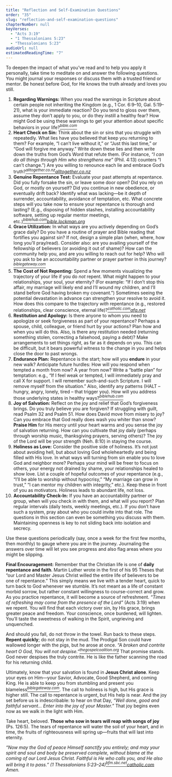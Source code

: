 ```yaml
---
title: "Reflection and Self-Examination Questions"
order: "35"
slug: "reflection-and-self-examination-questions"
chapterNumber: null
keyVerses:
  - "Acts 3:19"
  - "1 Thessalonians 5:23"
  - "Thessalonians 5:23"
audioUrl: null
estimatedReadingTime: "7"
---
```

To deepen the impact of what you’ve read and to help you apply it personally, take time to meditate on and answer the following questions. You might journal your responses or discuss them with a trusted friend or mentor. Be honest before God, for He knows the truth already and loves you still.

1. <b>Regarding Warnings:</b> When you read the warnings in Scripture about certain people not inheriting the Kingdom (e.g., 1 Cor. 6:9–10, Gal. 5:19–21), what is your immediate reaction? Do you tend to gloss over them, assume they don’t apply to you, or do they instill a healthy fear? How might God be using these warnings to get your attention about specific behaviors in your life?[<i><sup>bible.com</sup></i>](https://www.bible.com/bible/100/1CO.6.9-10.NASB1995#:~:text=Or%20do%20you%20not%20know,inherit%20the%20kingdom%20of%20God)
1. <b>Heart Check on Sin:</b> Think about the sin or sins that you struggle with repeatedly. What lies have you believed that keep you returning to them? For example, “I can’t live without it,” or “Just this last time,” or “God will forgive me anyway.” Write down these lies and then write down the truths from God’s Word that refute them. (For instance, <i>“I can do all things through Him who strengthens me”</i> (Phil. 4:13) counters “I can’t change.”) Are you willing to renounce each lie and embrace God’s truth?[<i><sup>alltogether.co.nz](https://alltogether.co.nz/a-secure-salvation-and-modern-church-preaching/#:~:text=I%20wrote%20this%20reflection%20to,preaching%20in%20many%20of%20our)[alltogether.co.nz</i></sup>](https://alltogether.co.nz/a-secure-salvation-and-modern-church-preaching/#:~:text=Calvinism%20versus%20Arminianism%20is%20an,became%20increasingly%20aware%20of%2C%20and)
1. <b>Genuine Repentance Test:</b> Evaluate your past attempts at repentance. Did you fully forsake the sin, or leave some door open? Did you rely on God, or mostly on yourself? Did you continue in new obedience, or eventually drift back? Identify what was lacking—be it depth of surrender, accountability, avoidance of temptation, etc. What concrete steps will you take now to ensure your repentance is thorough and lasting? (E.g., disposing of hidden stashes, installing accountability software, setting up regular mentor meetings, etc.)[<i><sup>biblehub.com](https://biblehub.com/nasb_/romans/6.htm#:~:text=12%20Therefore%20sin%20is%20not,the%20Law%20but%20under%20grace)[bible.lockman.org</i></sup>](https://bible.lockman.org/htm_php-c.php?do=show_node&b=67&c=0&v=0&show_ti=2966&show_ts=1&show_user_id=ca7a55acd81d7f5cdd0c6cff2c0bc96e&show_question_id=17377#:~:text=,Security%2C%20Can%20You%20Be%20Sure)
1. <b>Grace Utilization:</b> In what ways are you actively depending on God’s grace daily? Do you have a routine of prayer and Bible reading that fortifies you against sin? If not, design a simple plan (when, where, how long you’ll pray/read). Consider also: are you availing yourself of the fellowship of believers (or avoiding it out of shame)? How can the community help you, and are you willing to reach out for help? Who will you ask to be an accountability partner or prayer partner in this journey?[<i><sup>biblegateway.com</sup></i>](https://www.biblegateway.com/passage/?search=Titus%202&version=NASB#:~:text=11%C2%A0For%20the%20grace%20of%20God,AA%29eager%20for%20good%20deeds)
1. <b>The Cost of Not Repenting:</b> Spend a few moments visualizing the trajectory of your life if you do <i>not</i> repent. What might happen to your relationships, your soul, your eternity? (For example: “If I don’t stop this affair, my marriage will likely end and I’ll wound my children, and I’ll stand before God having broken my covenant.”) Sometimes seeing the potential devastation in advance can strengthen your resolve to avoid it. How does this compare to the trajectory <i>with</i> repentance (e.g., restored relationships, clear conscience, eternal life)?[<i><sup>catholic.com](https://www.catholic.com/tract/mortal-sin#:~:text=It%20was%20not%20until%20the,them%20into%20thinking%20that%20their)[afa.net</i></sup>](https://www.afa.net/the-stand/family/2020/07/porn-and-the-church/#:~:text=%2A%2057,has%20adversely%20impacted%20the%20church)
1. **Restitution and Apology:** Is there anyone to whom you need to apologize or seek forgiveness as part of your repentance? Perhaps a spouse, child, colleague, or friend hurt by your actions? Plan how and when you will do this. Also, is there any restitution needed (returning something stolen, correcting a falsehood, paying a debt)? Make arrangements to set things right, as far as it depends on you. This can be difficult, but it bears powerful witness to the change in you and helps close the door to past wrongs.
1. <b>Endurance Plan:</b> Repentance is the start; how will you <b>endure</b> in your new walk? Anticipate future hurdles: How will you respond when tempted a month from now? A year from now? Write a “battle plan” for temptation: e.g., “If I feel weak or tempted, I will immediately pray and call X for support. I will remember such-and-such Scripture. I will remove myself from the situation.” Also, identify any patterns (HALT – hungry, angry, lonely, tired – that trigger you). How will you address those underlying states in healthy ways?[<i><sup>biblehub.com</sup></i>](https://biblehub.com/nasb_/romans/6.htm#:~:text=15%20What%20then%3F%20Are%20we,because%20of%20the%20weakness%20of)
1. **Joy of Salvation:** Reflect on the joy and relief that God’s forgiveness brings. Do you truly believe you are forgiven? If struggling with guilt, read Psalm 32 and Psalm 51. How does David move from misery to joy? Can you embrace that God really does wash you whiter than snow? **Praise Him** for His mercy until your heart warms and you sense the joy of salvation returning. How can you cultivate that joy daily (perhaps through worship music, thanksgiving prayers, serving others)? The joy of the Lord will be your strength (Neh. 8:10) in staying the course.
1. **Holiness as Love:** Consider the positive side of holiness. It’s not just about avoiding hell, but about loving God wholeheartedly and being filled with His love. In what ways will turning from sin enable you to love God and neighbor more? Perhaps your mind will be freer to focus on others, your energy not drained by shame, your relationships healed to show love. List a couple of hopeful outcomes of your repentance (e.g., “I’ll be able to worship without hypocrisy,” “My marriage can grow in trust,” “I can mentor my children with integrity,” etc.). Keep these in front of you as motivators. Holiness leads to abundant life, not loss.
1. **Accountability Check-In:** If you have an accountability partner or group, when will you check in with them, and what will you report? Plan regular intervals (daily texts, weekly meetings, etc.). If you don’t have such a system, pray about who you could invite into that role. The questions in this section can even be something you discuss with them. Maintaining openness is key to not sliding back into isolation and secrecy.

Use these questions periodically (say, once a week for the first few months, then monthly) to gauge where you are in the journey. Journaling the answers over time will let you see progress and also flag areas where you might be slipping.

**Final Encouragement:** Remember that the Christian life is one of **daily repentance and faith**. Martin Luther wrote in the first of his 95 Theses that “our Lord and Master Jesus Christ willed the entire life of believers to be one of repentance.” This simply means we live with a tender heart, quick to turn back to God whenever we stumble. It’s not meant as a life of constant morbid sorrow, but rather constant willingness to course-correct and grow. As you practice repentance, it will become a source of refreshment. *“Times of refreshing may come from the presence of the Lord”* (Acts 3:19) when we repent. You will find that each victory over sin, by His grace, brings greater peace and freedom. Your conscience, once burdened, will lighten. You’ll taste the sweetness of walking in the Spirit, ungrieving and unquenched.

And should you fall, do not throw in the towel. Run back to these steps. <b>Repent quickly</b>; do not stay in the mud. The Prodigal Son could have wallowed longer with the pigs, but he arose at once. <i>“A broken and contrite heart O God, You will not despise.”[<sup>thegospelcoalition.org</sup></i>](https://www.thegospelcoalition.org/themelios/article/the-skim-milk-gospel-of-cheap-grace/#:~:text=,%28Part%20I%2C%20Chapter%201)</i> That promise stands. God never despises the truly contrite. He is like the father scanning the road for his returning child.

Ultimately, know that your salvation is found in <b>Jesus Christ alone</b>. Keep your eyes on Him—your Savior, Advocate, Good Shepherd, and coming King. He is able to keep you from stumbling and present you blameless[<i><sup>biblegateway.com</sup></i>](https://www.biblegateway.com/verse/en/1%20Corinthians%206%3A11#:~:text=match%20at%20L364%20And%20such,the%20Spirit%20of%20our%20God). The call to holiness is high, but His grace is higher still. The call to repentance is urgent, but His help is near. And the joy set before us is indescribable: to hear on that Day, <i>“Well done, good and faithful servant… Enter into the joy of your Master.”</i> That joy begins even now as we walk in the light with Him.

Take heart, beloved. **Those who sow in tears will reap with songs of joy** (Ps. 126:5). The tears of repentance will water the soil of your heart, and in time, the fruits of righteousness will spring up—fruits that will last into eternity.

*“Now may the God of peace Himself sanctify you entirely; and may your spirit and soul and body be preserved complete, without blame at the coming of our Lord Jesus Christ. Faithful is He who calls you, and He also will bring it to pass.” (1 Thessalonians 5:23–24)[<sup>bfm.sbc.net](https://bfm.sbc.net/bfm2000/#:~:text=All%20true%20believers%20endure%20to,God%20through%20faith%20unto%20salvation)[catholic.com</sup>](https://www.catholic.com/tract/mortal-sin#:~:text=Justin%20Martyr) Amen.*

<a name="_toc197890406"></a>
